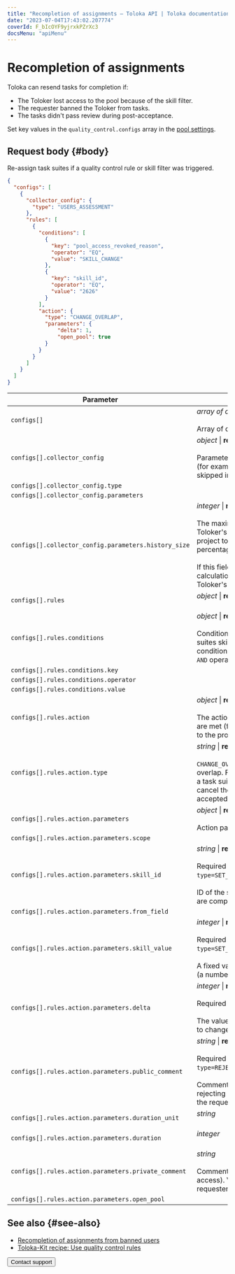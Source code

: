 ```yaml
---
title: "Recompletion of assignments — Toloka API | Toloka documentation"
date: "2023-07-04T17:43:02.207774"
coverId: F_bIcOYF9yjrxkPZrXc3
docsMenu: "apiMenu"
---
```



# Recompletion of assignments

Toloka can resend tasks for completion if:

- The Toloker lost access to the pool because of the skill filter.
- The requester banned the Toloker from tasks.
- The tasks didn't pass review during post-acceptance.

Set key values in the `quality_control.configs` array in the [pool settings](https://toloka.ai/docs/api/api-reference/#tag--pool).

## Request body {#body}

Re-assign task suites if a quality control rule or skill filter was triggered.

```json
{
  "configs": [
    {
      "collector_config": {
        "type": "USERS_ASSESSMENT"
      },
      "rules": [
        {
          "conditions": [
            {
              "key": "pool_access_revoked_reason",
              "operator": "EQ",
              "value": "SKILL_CHANGE"
            },
            {
              "key": "skill_id",
              "operator": "EQ",
              "value": "2626"
            }
          ],
          "action": {
            "type": "CHANGE_OVERLAP",
            "parameters": {
                "delta": 1,
                "open_pool": true
            }
          }
        }
      ]
    }
  ]
}
```

Parameter | Overview
----- | -----
`configs[]` | _array of objects_ \| **required**<br/><br/>Array of quality control settings.
`configs[].collector_config` | _object_ \| **required**<br/><br/>Parameters for collecting statistics (for example, the number of tasks skipped in the pool).
`configs[].collector_config.type` | <RestoreTaskOverlapTable1/>
`configs[].collector_config.parameters` | <RestoreTaskOverlapTable2/>
`configs[].collector_config.parameters.history_size` | _integer_ \| **required**<br/><br/>The maximum number of the Toloker's recent responses in the project to use for calculating the percentage of correct responses.<br/><br/>If this field is omitted, the calculation is based on all the Toloker's responses in the pool.
`configs[].rules` | _object_ \| **required**<br/><br/><ConfigsRules/>
`configs[].rules.conditions` | _object_ \| **required**<br/><br/>Conditions (for example, 10 task suites skipped in a row). Multiple conditions are combined with the `AND` operator.
`configs[].rules.conditions.key` | <RestoreTaskOverlapTable3/>
`configs[].rules.conditions.operator` | <RestoreTaskOverlapTable4/>
`configs[].rules.conditions.value` | <RestoreTaskOverlapTable5/>
`configs[].rules.action` | _object_ \| **required**<br/><br/>The action to perform if conditions are met (for example, block access to the project).
`configs[].rules.action.type` | _string_ \| **required**<br/><br/>`CHANGE_OVERLAP` — Change the overlap. For example, to re-assign a task suite to other Tolokers or cancel the recompletion of accepted task suites.
`configs[].rules.action.parameters` | _object_ \| **required**<br/><br/>Action parameters.
`configs[].rules.action.parameters.scope` | <RestoreTaskOverlapTable6/>
`configs[].rules.action.parameters.skill_id` | _string_ \| **required if**<br/><br/>Required if `type=SET_SKILL_FROM_OUTPUT_FIELD`.<br/><br/>ID of the skill to update as tasks are completed.
`configs[].rules.action.parameters.from_field` | <RestoreTaskOverlapTable7/>
`configs[].rules.action.parameters.skill_value` | _integer_ \| **required if**<br/><br/>Required if `type=SET_SKILL_FROM_OUTPUT_FIELD`.<br/><br/>A fixed value to assign to the skill (a number from 0 to 100).
`configs[].rules.action.parameters.delta` | _integer_ \| **required if**<br/><br/>Required if `type=CHANGE_OVERLAP`.<br/><br/>The value determines the amount to change the overlap by.
`configs[].rules.action.parameters.public_comment` | _string_ \| **required if**<br/><br/>Required if `type=REJECT_ALL_ASSIGNMENTS`.<br/><br/>Comments (the reason for rejecting responses). Available to the requester and the Toloker.
`configs[].rules.action.parameters.duration_unit` | _string_<br/><br/><DurationUnit/>
`configs[].rules.action.parameters.duration` | _integer_<br/><br/><Duration/>
`configs[].rules.action.parameters.private_comment` | _string_<br/><br/>Comments (the reason for blocking access). Visible only to the requester.
`configs[].rules.action.parameters.open_pool` | <RestoreTaskOverlapTable8/>

## See also {#see-also}

- [Recompletion of assignments from banned users](/docs/guide/restore-task-overlap)
- [Toloka-Kit recipe: Use quality control rules](/docs/toloka-kit/recipes/use-quality-control-rules/)

<Button themeColor="light" view="default" size="l" type="link" url="/docs/guide/troubleshooting/support?form-source=api-restore-task-overlap">Contact support</Button>